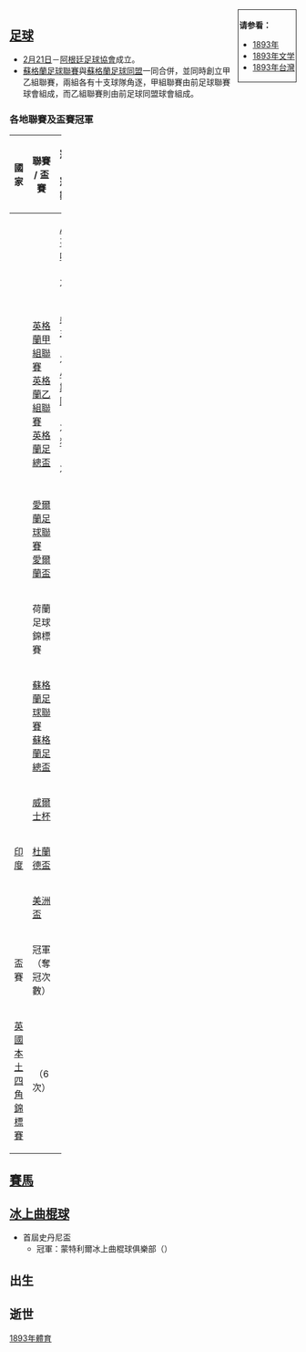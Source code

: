 {{noteTA
|1=zh-hans:桑德兰联会足球俱樂部;zh-hk:新特蘭;zh-tw:桑德蘭;
|2=zh-hans:伯明翰; zh-hk:伯明翰城;
|3=zh-hans:伍尔弗汉普顿流浪; zh-hk:狼隊;
}}
{{YearTopicTOC|1893|體育}}

<div style="float:right; border:1px; border-style:solid; padding:2px"> 
'''请参看：'''
* [[1893年|1893年]]
* [[1893年文学|1893年文学]]
* [[1893年台灣|1893年台灣]]
</div>

== [[足球|足球]] ==
*[[2月21日|2月21日]]－[[阿根廷足球協會|阿根廷足球協會]]成立。
* [[蘇格蘭足球聯賽|蘇格蘭足球聯賽]]與[[蘇格蘭足球同盟|蘇格蘭足球同盟]]一同合併，並同時創立甲乙組聯賽，兩組各有十支球隊角逐，甲組聯賽由前足球聯賽球會組成，而乙組聯賽則由前足球同盟球會組成。 
=== 各地聯賽及盃賽冠軍 ===
{| width=60%  align=center
|- bgcolor=#D0E7FF
!width=10% |國家
!width=10% |聯賽 / 盃賽
!width=10% |冠軍 （奪冠次數）
|- bgcolor="F0F0FF"
|{{DEN}}
|{{link-en|丹麥足球錦標賽|The Football Tournament}}
|[[AB哥本哈根|AB哥本哈根]]（2次）
|-  bgcolor="F0F0FF"
|{{ENG}}
|[[英格蘭足球聯賽|英格蘭甲組聯賽]]<BR>[[英格蘭足球聯賽|英格蘭乙組聯賽]]<BR>[[英格蘭足總盃|英格蘭足總盃]]
|[[桑德兰足球俱樂部|桑德兰]]（2次）<BR>[[伯明翰城足球俱乐部|小希斯聯隊]]（1次）<BR>[[伍尔弗汉普顿流浪足球俱乐部|狼隊]]（1次）
|-  bgcolor="F0F0FF"
|{{flag|IRE|1783}}
|[[IFA超級足球聯賽|愛爾蘭足球聯賽]]<br>[[愛爾蘭盃|愛爾蘭盃]]
|
|-  bgcolor="F0F0FF"
|{{NED}}
|荷蘭足球錦標賽
|
|-  bgcolor="F0F0FF"
|{{SCO}}
|[[蘇格蘭足球聯賽|蘇格蘭足球聯賽]]<br>[[蘇格蘭足總盃|蘇格蘭足總盃]]
|
|- bgcolor="F0F0FF"
|{{WAL}}
|[[威爾士杯|威爾士杯]]
|
|- bgcolor="F0F0FF"
|{{flagicon|GBR}} [[印度|印度]]
|[[杜蘭德盃|杜蘭德盃]]
|
|- bgcolor="F0F0FF"
|{{USA}}
|[[美洲盃|美洲盃]]
|
|- bgcolor=#D0E7FF
!width=10% |盃賽
!width=10% |冠軍 （奪冠次數）
|- bgcolor="F0F0FF"
|[[英國本土四角錦標賽|英國本土四角錦標賽]]
|align=center|{{ENG|f}}（6次）
|}

== [[賽馬|賽馬]] ==

== [[冰上曲棍球|冰上曲棍球]] ==
*首屆史丹尼盃
**冠軍：蒙特利爾冰上曲棍球俱樂部（{{CAN}}）

== 出生 ==

== 逝世 ==

[[Category:1893年體育|]]